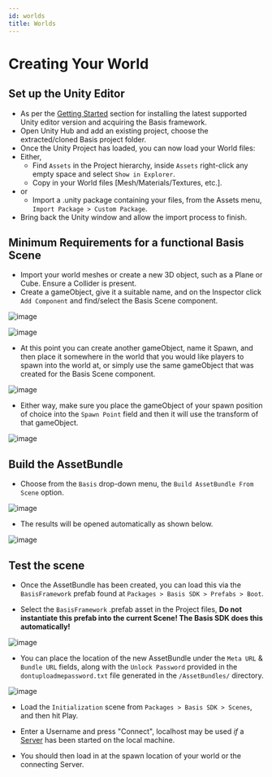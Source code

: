 ---
id: worlds
title: Worlds
---

# Creating Your World
## Set up the Unity Editor
- As per the [Getting Started](/docs/getting-started#installing-unity) section for installing the latest supported Unity editor version and acquiring the Basis framework.
- Open Unity Hub and add an existing project, choose the extracted/cloned Basis project folder.
- Once the Unity Project has loaded, you can now load your World files:
- Either,
  - Find `Assets` in the Project hierarchy, inside `Assets` right-click any empty space and select `Show in Explorer`.
  - Copy in your World files [Mesh/Materials/Textures, etc.].
- or
  - Import a .unity package containing your files, from the Assets menu, `Import Package > Custom Package`.
- Bring back the Unity window and allow the import process to finish.

## Minimum Requirements for a functional Basis Scene
- Import your world meshes or create a new 3D object, such as a Plane or Cube. Ensure a Collider is present.
- Create a gameObject, give it a suitable name, and on the Inspector click `Add Component` and find/select the Basis Scene component.

![image](..\static\img\worlds\1.png)

![image](..\static\img\worlds\2.png)

- At this point you can create another gameObject, name it Spawn, and then place it somewhere in the world that you would like players to spawn into the world at, or simply use the same gameObject that was created for the Basis Scene component.

![image](..\static\img\worlds\3.png)

- Either way, make sure you place the gameObject of your spawn position of choice into the `Spawn Point` field and then it will use the transform of that gameObject.

![image](..\static\img\worlds\4.png)

## Build the AssetBundle
- Choose from the `Basis` drop-down menu, the `Build AssetBundle From Scene` option.

![image](..\static\img\worlds\5.png)

- The results will be opened automatically as shown below.

![image](..\static\img\worlds\6.png)

## Test the scene
- Once the AssetBundle has been created, you can load this via the `BasisFramework` prefab found at `Packages > Basis SDK > Prefabs > Boot`.

- Select the `BasisFramework` .prefab asset in the Project files, **Do not instantiate this prefab into the current Scene! The Basis SDK does this automatically!**

![image](..\static\img\worlds\7.png)

- You can place the location of the new AssetBundle under the `Meta URL` & `Bundle URL` fields, along with the `Unlock Password` provided in the `dontuploadmepassword.txt` file generated in the `/AssetBundles/` directory.

![image](..\static\img\worlds\8.png)

- Load the `Initialization` scene from `Packages > Basis SDK > Scenes`, and then hit Play.

- Enter a Username and press "Connect", localhost may be used *if* a [Server](/docs/server-setup#introduction) has been started on the local machine.

- You should then load in at the spawn location of your world or the connecting Server.

